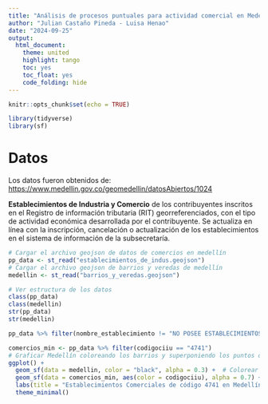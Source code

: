 ```yaml
---
title: "Análisis de procesos puntuales para actividad comercial en Medellín"
author: "Julian Castaño Pineda - Luisa Henao"
date: "2024-09-25"
output: 
  html_document: 
    theme: united
    highlight: tango
    toc: yes
    toc_float: yes
    code_folding: hide
---
```


```r
knitr::opts_chunk$set(echo = TRUE)
```

```r
library(tidyverse)
library(sf)
```

# Datos

Los datos fueron obtenidos de: <https://www.medellin.gov.co/geomedellin/datosAbiertos/1024>

**Establecimientos de Industria y Comercio** de los contribuyentes inscritos en el Registro de información tributaria (RIT) georreferenciados, con el tipo de actividad económica desarrollada por el contribuyente. Se actualiza en línea con la inscripción, cancelación o actualización de los establecimientos en el sistema de información de la subsecretaría.

```r
# Cargar el archivo geojson de datos de comercios en medellín
pp_data <- st_read("establecimientos_de_indus.geojson")
# Cargar el archivo geojson de barrios y veredas de medellín
medellin <- st_read("barrios_y_veredas.geojson")
```

```r
# Ver estructura de los datos
class(pp_data)
class(medellin)
str(pp_data)
str(medellin)
```
```r
pp_data %>% filter(nombre_establecimiento != "NO POSEE ESTABLECIMIENTOS", codigociiu==5611) %>% View()
```


```r
comercios_min <- pp_data %>% filter(codigociiu == "4741")
# Graficar Medellín coloreando los barrios y superponiendo los puntos de los establecimientos
ggplot() +
  geom_sf(data = medellin, color = "black", alpha = 0.3) +  # Colorear los barrios
  geom_sf(data = comercios_min, aes(color = codigociiu), alpha = 0.7) +  # Superponer los puntos
  labs(title = "Establecimientos Comerciales de código 4741 en Medellín", fill = "Barrios", color = "Código CIUU") +
  theme_minimal()
```


